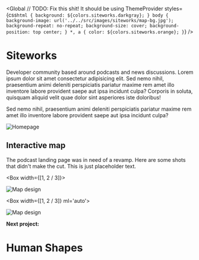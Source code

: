 
<Global
  // TODO: Fix this shit! It should be using ThemeProvider
  styles={css`
    html {
      background: ${colors.siteworks.darkgray};
    }
    body {
      background-image: url('../../src/images/siteworks/map-bg.jpg');
      background-repeat: no-repeat;
      background-size: cover;
      background-position: top center;
    }
    *,
    a {
      color: ${colors.siteworks.orange};
    }
  `}
/>

<Container text>

# Siteworks

Developer community based around podcasts and news discussions. Lorem ipsum dolor sit amet consectetur adipisicing elit. Sed nemo nihil, praesentium animi deleniti perspiciatis pariatur maxime rem amet illo inventore labore provident saepe aut ipsa incidunt culpa? Corporis in soluta, quisquam aliquid velit quae dolor sint asperiores iste doloribus!

Sed nemo nihil, praesentium animi deleniti perspiciatis pariatur maxime rem amet illo inventore labore provident saepe aut ipsa incidunt culpa?

</Container>

<Container width={sizes.large}>

![Homepage](../../images/siteworks/homepage.jpg)

</Container>

<!-- /// NEW SECTION \\\ -->

<Container text>

## Interactive map

The podcast landing page was in need of a revamp. Here are some shots that
didn't make the cut. This is just placeholder text.

</Container>

<Container full>

<Box width={[1, 2 / 3]}>

![Map design](../../images/siteworks/map-1.png)

</Box>

<Box width={[1, 2 / 3]} ml='auto'>

![Map design](../../images/siteworks/map-2.png)

</Box>

</Container>

<!-- /// NEXT PROJECT \\\ -->

<Container text>

**Next project:**

<Link to='/work/human-shapes'>

# Human Shapes

</Link>

</Container>
